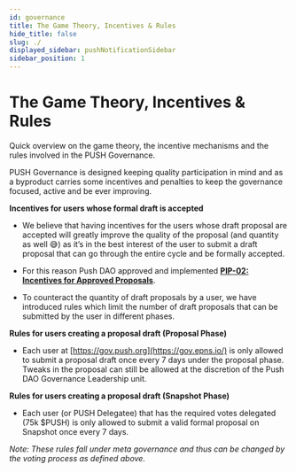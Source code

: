 ```yaml
---
id: governance
title: The Game Theory, Incentives & Rules
hide_title: false
slug: ./
displayed_sidebar: pushNotificationSidebar
sidebar_position: 1
---
```


# The Game Theory, Incentives & Rules

Quick overview on the game theory, the incentive mechanisms and the rules involved in the PUSH Governance.

PUSH Governance is designed keeping quality participation in mind and as a byproduct carries some incentives and penalties to keep the governance focused, active and be ever improving.

**Incentives for users whose formal draft is accepted**

-   We believe that having incentives for the users whose draft proposal are accepted will greatly improve the quality of the proposal (and quantity as well 😅) as it’s in the best interest of the user to submit a draft proposal that can go through the entire cycle and be formally accepted.
    

-   For this reason Push DAO approved and implemented  [**PIP-02: Incentives for Approved Proposals**](https://snapshot.org/#/pushdao.eth/proposal/0x1c928002d6cb8d563ff79dc06f1f28a5963f0ed81460765d937a7ad08a779215). 
    

-   To counteract the quantity of draft proposals by a user, we have introduced rules which limit the number of draft proposals that can be submitted by the user in different phases.
    

**Rules for users creating a proposal draft (Proposal Phase)**

-   Each user at [https://gov.push.org](https://gov.epns.io/) is only allowed to submit a proposal draft once every 7 days under the proposal phase. Tweaks in the proposal can still be allowed at the discretion of the Push DAO Governance Leadership unit.
    

**Rules for users creating a proposal draft (Snapshot Phase)**

-   Each user (or PUSH Delegatee) that has the required votes delegated (75k $PUSH) is only allowed to submit a valid formal proposal on Snapshot once every 7 days.
    

_Note: These rules fall under meta governance and thus can be changed by the voting process as defined above._